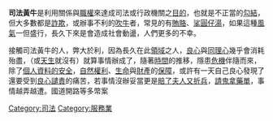 {{Multiple issues|
{{Copy edit|time=2020-08-22T15:10:10+00:00}}
{{Unreferenced|time=2020-08-22T15:10:10+00:00}}
}}
'''司法黃牛'''是利用關係與[[職權|職權]]來達成司法或行政機關之[[目的|目的]]，也就是不正當的[[勾結|勾結]]，但大多數都是[[詐欺|詐欺]]，或辦事不利的[[吹牛|吹牛]]者，常見的有[[賄賂|賄賂]]、[[挲圓仔湯|挲圓仔湯]]，如果這種[[文化|風氣]]一但盛行，長久下來是會造成社會動盪，人們更多的不幸。

接觸司法黃牛的人，弊大於利，因為長久在此[[領域|領域]]之人，[[良心|良心]]與[[同理心|同理心]]幾乎會消耗殆盡，（或[[天生|天生]]就沒有）就算事情辦成了，隨著[[時間|時間]]的推移，隱患[[危機|危機]]伴隨而來，除了[[資訊安全|個人資料的安全]]，[[自然權利|自然權利]]、[[生命|生命]]與[[財產|財產]]的[[保障|保障]]，或許有一天自己良心發現了還要受到[[焦慮|良心譴責]]的痛苦，若事情沒辦妥當更是[[賠了夫人又折兵|賠了夫人又折兵]]，[[請鬼拿藥單|請鬼拿藥單]]，事情越弄越遭。國道開路等多幣案

[[Category:司法|Category:司法]]
[[Category:服務業|Category:服務業]]